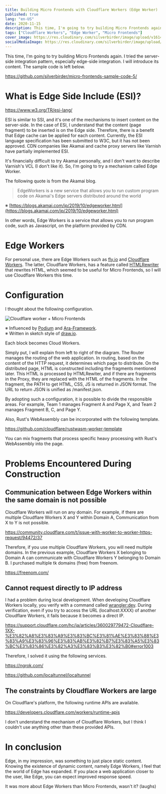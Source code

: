 ```yaml
---
title: Building Micro Frontends with Cloudflare Workers (Edge Worker)
published: true
lang: "en-US"
date: 2020-11-15
description: This time, I'm going to try building Micro Frontends again. I tried the server-side integration pattern, especially edge-side integration. I will introduce its content. The sample code is left below.
tags: ["Cloudflare Workers", "Edge Worker", "Micro Frontends"]
cover_image: https://res.cloudinary.com/silverbirder/image/upload/v1614430655/silver-birder.github.io/blog/cloudflare_worker_micro_frontends.png
socialMediaImage: https://res.cloudinary.com/silverbirder/image/upload/v1614430655/silver-birder.github.io/blog/cloudflare_worker_micro_frontends.png
---
```



This time, I'm going to try building Micro Frontends again. I tried the server-side integration pattern, especially edge-side integration.
I will introduce its content. The sample code is left below.

https://github.com/silverbirder/micro-frontends-sample-code-5/

# What is Edge Side Include (ESI)?

https://www.w3.org/TR/esi-lang/

ESI is similar to SSI, and it's one of the mechanisms to insert content on the server-side. In the case of ESI, I understand that the content (page fragment) to be inserted is on the Edge side.
Therefore, there is a benefit that Edge cache can be applied for each content.
Currently, the ESI language specification has been submitted to W3C, but it has not been approved. CDN companies like Akamai and cache proxy servers like Varnish have partially implemented ESI.

It's financially difficult to try Akamai personally, and I don't want to describe Varnish's VCL (I don't like it).
So, I'm going to try a mechanism called Edge Worker.

The following quote is from the Akamai blog.

> EdgeWorkers is a new service that allows you to run custom program code on Akamai's Edge servers distributed around the world

※ [https://blogs.akamai.com/jp/2019/10/edgeworker.html](https://blogs.akamai.com/jp/2019/10/edgeworker.html)

In other words, Edge Workers is a service that allows you to run program code, such as Javascript, on the platform provided by CDN.

# Edge Workers

For personal use, there are Edge Workers such as [fly.io](https://fly.io) and [Cloudflare Workers](https://developers.cloudflare.com/workers/). The latter, Cloudflare Workers, has a feature called [HTMLRewriter](https://developers.cloudflare.com/workers/runtime-apis/html-rewriter) that rewrites HTML, which seemed to be useful for Micro Frontends, so I will use Cloudflare Workers this time.

# Configuration

I thought about the following configuration.

<Image
  src="https://res.cloudinary.com/silverbirder/image/upload/v1614430655/silver-birder.github.io/blog/cloudflare_worker_micro_frontends.png"
  width={1200}
  height={711}
  layout="constrained"
  alt="Cloudflare worker + Micro Frontends"
/>

※ Influenced by [Podium](https://podium-lib.io/) and [Ara-Framework](https://ara-framework.github.io/website/).  
※ Written in sketch style of [draw.io](https://draw.io/).

Each block becomes Cloud Workers.

Simply put, I will explain from left to right of the diagram.
The Router manages the routing of the web application.
In routing, based on the content of the HTTP request, it determines which page to distribute.
On the distributed page, HTML is constructed including the fragments mentioned later.
This HTML is processed by HTMLRewiter, and if there are fragments in the Proxy, they are replaced with the HTML of the fragments.
In the fragment, the PATH to get HTML, CSS, JS is returned in JSON format.
The URL to return JSON is unified as /manifest.json.

By adopting such a configuration, it is possible to divide the responsible areas.
For example, Team 1 manages Fragment A and Page X, and Team 2 manages Fragment B, C, and Page Y.

Also, Rust's WebAssembly can be incorporated with the following template.

https://github.com/cloudflare/rustwasm-worker-template

You can mix fragments that process specific heavy processing with Rust's WebAssembly into the page.

# Problems Encountered During Construction

## Communication between Edge Workers within the same domain is not possible

Cloudflare Workers will run on any domain.
For example, if there are multiple Cloudflare Workers X and Y within Domain A,
Communication from X to Y is not possible.

https://community.cloudflare.com/t/issue-with-worker-to-worker-https-request/94472/37

Therefore, if you use multiple Cloudflare Workers, you will need multiple domains.
In the previous example, Cloudflare Workers X belonging to Domain A can communicate with Cloudflare Workers Y belonging to Domain B.
I purchased multiple tk domains (free) from freenom.

https://freenom.com/

## Cannot request directly to IP address

I had a problem during local development.
When developing Cloudflare Workers locally, you verify with a command called [wrangler:dev](https://github.com/cloudflare/wrangler#-dev).
During verification, even if you try to access the URL (localhost:XXXX) of another Cloudflare Workers, it fails because it becomes a direct IP.

https://support.cloudflare.com/hc/ja/articles/360029779472-Cloudflare-1XX-%E3%82%A8%E3%83%A9%E3%83%BC%E3%81%AE%E3%83%88%E3%83%A9%E3%83%96%E3%83%AB%E3%82%B7%E3%83%A5%E3%83%BC%E3%83%86%E3%82%A3%E3%83%B3%E3%82%B0#error1003

Therefore, I solved it using the following services.

https://ngrok.com/

https://github.com/localtunnel/localtunnel

## The constraints by Cloudflare Workers are large

On Cloudflare's platform, the following runtime APIs are available.

https://developers.cloudflare.com/workers/runtime-apis

I don't understand the mechanism of Cloudflare Workers, but I think I couldn't use anything other than these provided APIs.

# In conclusion

Edge, in my impression, was something to just place static content.
Knowing the existence of dynamic content, namely Edge Workers, I feel that the world of Edge has expanded.
If you place a web application closer to the user, like Edge, you can expect improved response speed.

It was more about Edge Workers than Micro Frontends, wasn't it? (laughs)
